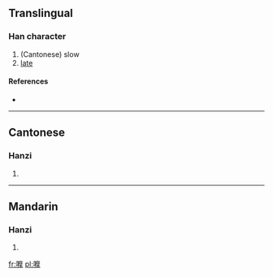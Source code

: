 ==Translingual==

===Han character===
{{Han char|rn=30|rad=口|as=15|sn=18|four=|canj=口戈木手 (RIDQ)}}

# (Cantonese) slow
# [[late]]

====References====
* {{Han ref|kx=0213.171|hdz=10700.141|uh=56A4|ud=22180}}

----

==Cantonese==

===Hanzi===
{{yue-hanzi|jyut=|y=mo1}}

# {{defn|Cantonese|sort=口15}}

----

==Mandarin==

===Hanzi===
{{cmn-hanzi|pin=[[mó]] ([[mo2]]), [[pó]] ([[po2]])|wg=mo<sup>2</sup>, p'o<sup>2</sup>}}

# {{defn|Mandarin|sort=口15}}

[[fr:嚤]]
[[pl:嚤]]